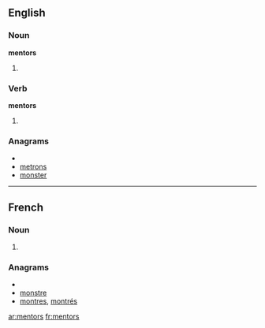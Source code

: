 ==English==

===Noun===
'''mentors'''

#{{plural of|[[mentor]]}}

===Verb===
'''mentors'''

# {{third-person singular of|[[mentor]]}}

===Anagrams===
* {{alphagram|emnorst}}
* [[metrons#English|metrons]]
* [[monster#English|monster]]

----
==French==

===Noun===
{{infl|fr|plural|g=m}}

#{{plural of|[[mentor#French|mentor]]|lang=fr}}

===Anagrams===
* {{alphagram|emnorst}}
* [[monstre#French|monstre]]
* [[montres#French|montres]], [[montrés#French|montrés]]

[[ar:mentors]]
[[fr:mentors]]
